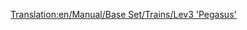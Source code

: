 [[Translation:en/Manual/Base Set/Trains/Lev3 'Pegasus']]
{{en/Manual/Base Set/Trains/Trains|Cost=£96,093 ($192.186)
|Speed=480 kph (300 mph)
|Weight=130 t
|Power=15,000 hp (11,185 kW)
|Annual=£3,571 ($7.142)
|Designed=2035
|Lifespan=20 years
|Capacity=N/A
|Description=No description has been written for this train yet. If you know something about this train, feel free to edit this page and add it!
|Real-life=No Real-Life Equivalent has been found for this train. Perhaps in a few years, when MagLev has become a real technology, you could fill in a Third-Generation MagLev engine here.
}}
